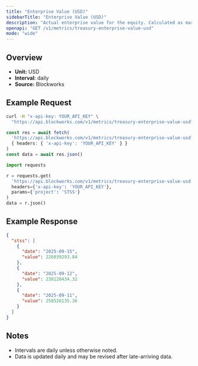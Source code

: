 ```yaml
---
title: "Enterprise Value (USD)"
sidebarTitle: "Enterprise Value (USD)"
description: "Actual enterprise value for the equity. Calculated as market cap - liabilities + assets"
openapi: "GET /v1/metrics/treasury-enterprise-value-usd"
mode: "wide"
---
```


## Overview

- **Unit:** USD
- **Interval:** daily
- **Source:** Blockworks

## Example Request

<CodeGroup>

```bash cURL
curl -H "x-api-key: YOUR_API_KEY" \
  "https://api.blockworks.com/v1/metrics/treasury-enterprise-value-usd?project=STSS"
```

```typescript TypeScript
const res = await fetch(
  'https://api.blockworks.com/v1/metrics/treasury-enterprise-value-usd?project=STSS',
  { headers: { 'x-api-key': 'YOUR_API_KEY' } }
)
const data = await res.json()
```

```python Python
import requests

r = requests.get(
  'https://api.blockworks.com/v1/metrics/treasury-enterprise-value-usd',
  headers={'x-api-key': 'YOUR_API_KEY'},
  params={'project': 'STSS'}
)
data = r.json()
```

</CodeGroup>

## Example Response

```json
{
  "stss": [
    {
      "date": "2025-09-15",
      "value": 226039293.84
    },
    {
      "date": "2025-09-12",
      "value": 238120434.32
    },
    {
      "date": "2025-09-11",
      "value": 258526135.36
    }
  ]
}
```

## Notes
- Intervals are daily unless otherwise noted.
- Data is updated daily and may be revised after late-arriving data.